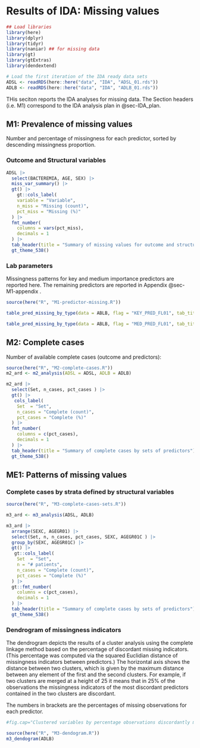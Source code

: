 # Results of IDA: Missing values {#Missing}


```{r, warning=FALSE, message=FALSE}
## Load libraries
library(here)
library(dplyr)
library(tidyr)
library(naniar) ## for missing data 
library(gt)
library(gtExtras)
library(dendextend)

# Load the first iteration of the IDA ready data sets
ADSL <- readRDS(here::here("data", "IDA", "ADSL_01.rds"))
ADLB <- readRDS(here::here("data", "IDA", "ADLB_01.rds"))
```

THis seciton reports the IDA analyses for missing data. The Section headers (i.e. M1) correspond to the IDA analysis plan in @sec-IDA_plan.


## M1: Prevalence of missing values

Number and percentage of missingness for each predictor, sorted by descending missingness proportion. 

### Outcome and Structural variables

```{r m1-structural, message = FALSE, warning = FALSE, echo = FALSE}

ADSL |>
  select(BACTEREMIA, AGE, SEX) |>
  miss_var_summary() |>
  gt() |>
    gt::cols_label(
    variable = "Variable",
    n_miss = "Missing (count)",
    pct_miss = "Missing (%)"
  ) |>
  fmt_number(
    columns = vars(pct_miss),
    decimals = 1
  ) |>
  tab_header(title = "Summary of missing values for outcome and structural predictors") |>
  gt_theme_538()

```

### Lab parameters 

Missingness patterns for key and medium importance predictors are reported here. The remaining predictors are reported in Appendix @sec-M1-appendix .

```{r m1-lab-predictors-key, message = FALSE, warning = FALSE, echo = FALSE}

source(here("R", "M1-predictor-missing.R"))

table_pred_missing_by_type(data = ABLB, flag = "KEY_PRED_FL01", tab_title = "Summary of missing values for key predictors")

```

```{r m1-lab-predictors-med, message = FALSE, warning = FALSE, echo = FALSE}

table_pred_missing_by_type(data = ABLB, flag = "MED_PRED_FL01", tab_title = "Summary of missing values for medium importance predictors")

```




## M2: Complete cases

Number of available complete cases (outcome and predictors):

```{r summiss, message =FALSE, warning =FALSE , echo=FALSE}

source(here("R", "M2-complete-cases.R"))
m2_ard <- m2_analysis(ADSL = ADSL, ADLB = ADLB)

m2_ard |> 
  select(Set, n_cases, pct_cases ) |>
  gt() |>
   cols_label(
    Set  = "Set",
    n_cases = "Complete (count)",
    pct_cases = "Complete (%)"
  ) |>
  fmt_number(
    columns = c(pct_cases),
    decimals = 1
  ) |>
  tab_header(title = "Summary of complete cases by sets of predictors") |>
  gt_theme_538() 

```


## ME1: Patterns of missing values

### Complete cases by strata defined by structural variables

```{r summiss2, message =FALSE, warning =FALSE , echo=FALSE}

source(here("R", "M3-complete-cases-sets.R"))

m3_ard <- m3_analysis(ADSL, ADLB)

m3_ard |> 
  arrange(SEXC, AGEGR01) |>
  select(Set, n, n_cases, pct_cases, SEXC, AGEGR01C ) |>
  group_by(SEXC, AGEGR01C) |>
  gt() |>
   gt::cols_label(
    Set  = "Set",
    n = "# patients",
    n_cases = "Complete (count)",
    pct_cases = "Complete (%)"
  ) |>
  gt::fmt_number(
    columns = c(pct_cases),
    decimals = 1
  ) |>
  tab_header(title = "Summary of complete cases by sets of predictors") |>
  gt_theme_538()


```

### Dendrogram of missingness indicators 

The dendrogram depicts the results of a cluster analysis using the complete linkage method based on the percentage of discordant missing indicators. (This percentage was computed via the squared Euclidian distance of missingness indicators between predictors.) The horizontal axis shows the distance between two clusters, which is given by the maximum distance between any element of the first and the second clusters.  For example, if two clusters are merged at a height of 25 it means that in 25% of the observations the missingness indicators of the most discordant predictors contained in the two clusters are discordant.

The numbers in brackets are the percentages of missing observations for each predictor.

```{r m3-dendogram, message =FALSE, warning =FALSE , echo=FALSE, fig.height=14, fig.width=13}

#fig.cap="Clustered variables by percentage observations discordantly missing [by variable percentage missing]"

source(here("R", "M3-dendogram.R"))
m3_dendogram(ADLB)

```



